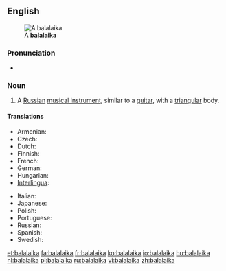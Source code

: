 {{wikipedia}}
==English==
[[Image:Balalaika (PSF).png|thumb|A '''balalaika''']]

===Pronunciation===
* {{rhymes|aɪkə}}

===Noun===
{{en-noun}}

# {{musical instrument}} A [[Russian]] [[musical instrument]], similar to a [[guitar]], with a [[triangular]] body.

====Translations====
{{trans-top|russian instrument}}
* Armenian: {{t-|hy|բալալայկա|tr=balalayka}}
* Czech: {{t+|cs|balalajka|f}}
* Dutch: {{t+|nl|balalaika|f}}
* Finnish: {{t+|fi|balalaikka}}
* French: {{t+|fr|balalaïka|f}}
* German: {{t+|de|Balalaika|f}}
* Hungarian: {{t+|hu|balalajka}}
* [[Interlingua]]: {{t-|ia|balalaika|xs=Interlingua}}
{{trans-mid}}
* Italian: {{t-|it|balalaika|f}}
* Japanese: {{t-|ja|バラライカ|tr=bararaika}}
* Polish: {{t+|pl|bałałajka|f}}
* Portuguese: {{t-|pt|balalaika|f}}
* Russian: {{t+|ru|балалайка|f|tr=balalájka}}
* Spanish: {{t-|es|balalaica|f}}
* Swedish: {{t+|sv|balalajka|c}}
{{trans-bottom}}

[[et:balalaika]]
[[fa:balalaika]]
[[fr:balalaika]]
[[ko:balalaika]]
[[io:balalaika]]
[[hu:balalaika]]
[[nl:balalaika]]
[[pl:balalaika]]
[[ru:balalaika]]
[[vi:balalaika]]
[[zh:balalaika]]